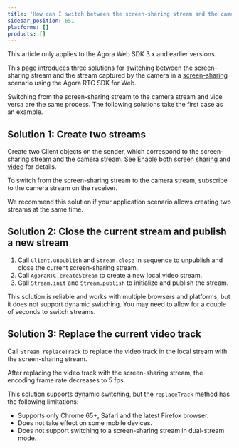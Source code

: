 ```yaml
---
title: 'How can I switch between the screen-sharing stream and the camera stream?'
sidebar_position: 651
platforms: []
products: []
---
```


<div class="alert note">This article only applies to the Agora Web SDK 3.x and earlier versions.</div>

This page introduces three solutions for switching between the screen-sharing stream and the stream captured by the camera in a [screen-sharing](https://docs.agora.io/en/Interactive%20Broadcast/screensharing_web?platform=Web) scenario using the Agora RTC SDK for Web.

Switching from the screen-sharing stream to the camera stream and vice versa are the same process. The following solutions take the first case as an example.

## Solution 1: Create two streams
Create two Client objects on the sender, which correspond to the screen-sharing stream and the camera stream. See [Enable both screen sharing and video](https://docs.agora.io/en/Interactive%20Broadcast/screensharing_web?platform=Web#a-name--bothaenable-both-screen-sharing-and-video) for details.

To switch from the screen-sharing stream to the camera stream, subscribe to the camera stream on the receiver.

We recommend this solution if your application scenario allows creating two streams at the same time.

## Solution 2: Close the current stream and publish a new stream
1. Call `Client.unpublish` and `Stream.close` in sequence to unpublish and close the current screen-sharing stream.
2. Call `AgoraRTC.createStream` to create a new local video stream.
3. Call `Stream.init` and `Stream.publish` to initialize and publish the stream.

This solution is reliable and works with multiple browsers and platforms, but it does not support dynamic switching. You may need to allow for a couple of seconds to switch streams.

## Solution 3: Replace the current video track
Call `Stream.replaceTrack` to replace the video track in the local stream with the screen-sharing stream.

<div class="alert note">After replacing the video track with the screen-sharing stream, the encoding frame rate decreases to 5 fps.</div>

This solution supports dynamic switching, but the `replaceTrack` method has the following limitations:

- Supports only Chrome 65+, Safari and the latest Firefox browser.
- Does not take effect on some mobile devices.
- Does not support switching to a screen-sharing stream in dual-stream mode.
